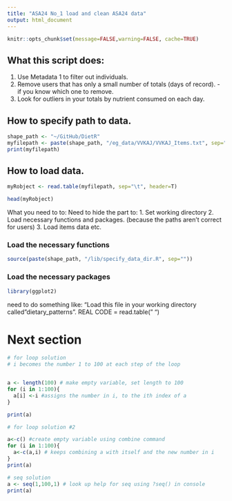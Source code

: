 ```yaml
---
title: "ASA24 No_1 load and clean ASA24 data"
output: html_document
---
```


```r
knitr::opts_chunk$set(message=FALSE,warning=FALSE, cache=TRUE)
```

## What this script does:
1. Use Metadata 1 to filter out individuals.
3. Remove users that has only a small number of totals (days of record). - if you know which one to remove.  
2. Look for outliers in your totals by nutrient consumed on each day.

## How to specify path to data.
```r
shape_path <- "~/GitHub/DietR"
myfilepath <- paste(shape_path, "/eg_data/VVKAJ/VVKAJ_Items.txt", sep="")
print(myfilepath)
```

## How to load data.
```r
myRobject <- read.table(myfilepath, sep="\t", header=T)

head(myRobject)
```

What you need to to: 
Need to hide the part to:
1. Set working directory
2. Load necessary functions and packages. (because the paths aren't correct for users)
3. Load items data etc.

### Load the necessary functions
```r
source(paste(shape_path, "/lib/specify_data_dir.R", sep=""))
```

### Load the necessary packages
```r
library(ggplot2)
```


need to do something like:
"Load this file in your working directory called "dietary_patterns".
REAL CODE = read.table(" ") 

# Next section
  
```r
# for loop solution
# i becomes the number 1 to 100 at each step of the loop


a <- length(100) # make empty variable, set length to 100
for (i in 1:100){
  a[i] <-i #assigns the number in i, to the ith index of a
}

print(a)

# for loop solution #2

a<-c() #create empty variable using combine command
for (i in 1:100){
  a<-c(a,i) # keeps combining a with itself and the new number in i
}
print(a)

# seq solution
a <- seq(1,100,1) # look up help for seq using ?seq() in console
print(a)

```

